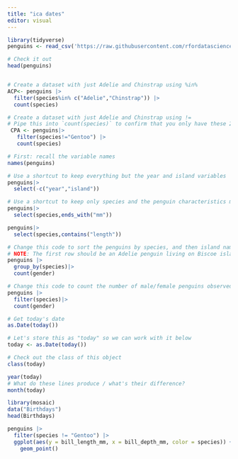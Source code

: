 ```yaml
---
title: "ica dates"
editor: visual
---
```


```r
library(tidyverse)
penguins <- read_csv('https://raw.githubusercontent.com/rfordatascience/tidytuesday/master/data/2020/2020-07-28/penguins.csv')

# Check it out
head(penguins)



```

```r
# Create a dataset with just Adelie and Chinstrap using %in%
ACP<- penguins |>
  filter(species%in% c("Adelie","Chinstrap")) |>
  count(species)
```

```r
# Create a dataset with just Adelie and Chinstrap using !=
# Pipe this into `count(species)` to confirm that you only have these 2 species
 CPA <- penguins|> 
   filter(species!="Gentoo") |> 
   count(species)

```

```r
# First: recall the variable names
names(penguins)
```

```r
# Use a shortcut to keep everything but the year and island variables
penguins|>
  select(-c("year","island"))
```

```r
# Use a shortcut to keep only species and the penguin characteristics measured in mm
penguins|>
  select(species,ends_with("mm"))
```

```r
penguins|>
  select(species,contains("length"))
```

```r
# Change this code to sort the penguins by species, and then island name
# NOTE: The first row should be an Adelie penguin living on Biscoe island
penguins |> 
  group_by(species)|>
  count(gender)
```

```r
# Change this code to count the number of male/female penguins observed for each species
penguins |> 
  filter(species)|>
  count(gender)
```

```r
# Get today's date
as.Date(today())
```

```r
# Let's store this as "today" so we can work with it below
today <- as.Date(today())

# Check out the class of this object
class(today)
```

```r
year(today)
# What do these lines produce / what's their difference?
month(today)
```

```r
library(mosaic)
data("Birthdays")
head(Birthdays)
```

```r
penguins |> 
  filter(species != "Gentoo") |> 
  ggplot(aes(y = bill_length_mm, x = bill_depth_mm, color = species)) + 
    geom_point()
```
